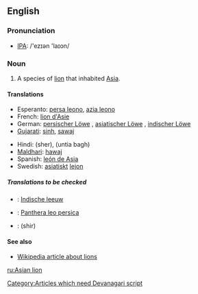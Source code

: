 ==English==

===Pronunciation===
*[[w:IPA|IPA]]: /'ezɪən 'laɪon/

===Noun===
{{en-noun|sg=[[Asian]] [[lion]]}}

#A species of [[lion]] that inhabited [[Asia]].

====Translations====
{{top}}
*Esperanto: [[persa leono]], [[azia leono]]
*French: [[lion d'Asie]] {{m}}
*German: [[persischer Löwe]] {{m}}, [[asiatischer Löwe]] {{m}}, [[indischer Löwe]] {{m}}
*[[Gujarati]]: [[sinh]], [[sawaj]] 
{{mid}}
*Hindi: (sher), (untia bagh) <!-- (literally: camel tiger) --> [[Category:Articles which need Devanagari script]]
*[[Maldhari]]: [[hawaj]]
*Spanish: [[león de Asia]] {{m}}
*Swedish: [[asiatisk]]t [[lejon]] {{n}}
{{bottom}}

=====Translations to be checked=====
{{checktrans}}
<!-- Should the initial letters of these be minuscule? -->
*{{ttbc|Dutch}}: [[Indische leeuw]] {{m}}
*{{ttbc|Latin}}: [[Panthera leo persica]]
<!-- Are these specific to the Asian lion? -->
*{{ttbc|Persian}}: {{FAchar|[[شیر]]}} (shir)

====See also====
*[[w:Lion|Wikipedia article about lions]]

[[ru:Asian lion]]